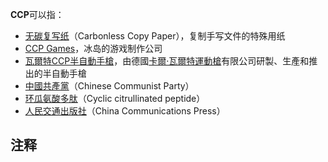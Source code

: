 '''CCP'''可以指：
* [[无碳复写纸|无碳复写纸]]（Carbonless Copy Paper），复制手写文件的特殊用纸
* [[CCP_Games|CCP Games]]，冰岛的游戏制作公司
* [[瓦爾特CCP半自動手槍|瓦爾特CCP半自動手槍]]，由德國[[卡爾·瓦爾特運動槍|卡爾·瓦爾特運動槍]]有限公司研製、生產和推出的半自動手槍
* [[中國共產黨|中國共產黨]]（Chinese Communist Party）{{NoteTag|以前中國共產黨曾经使用“the Chinese Communist Party” （CCP）作为译名，现已统一使用“the Communist Party of China”（CPC）。}}
* [[环瓜氨酸多肽|环瓜氨酸多肽]]（Cyclic citrullinated peptide）
* [[人民交通出版社|人民交通出版社]]（China Communications Press）

==注释==
{{NoteFoot}}

{{disambig|Cat=三字拉丁字母缩写消歧义}}